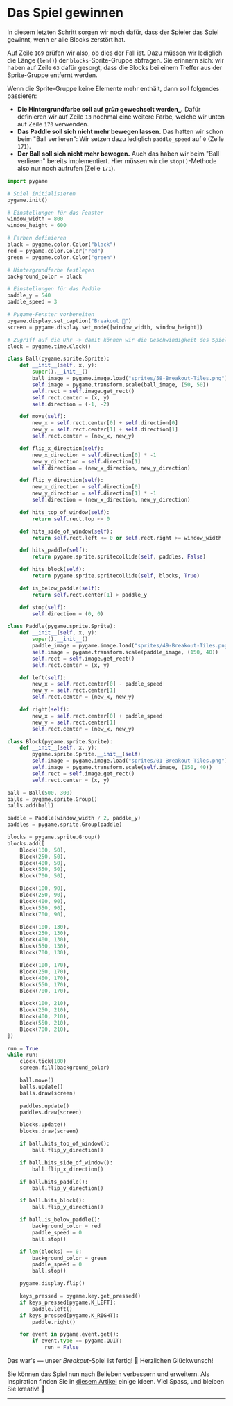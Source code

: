 # Das Spiel gewinnen
In diesem letzten Schritt sorgen wir noch dafür, dass der Spieler das Spiel gewinnt, wenn er alle Blocks zerstört hat.

Auf Zeile `169` prüfen wir also, ob dies der Fall ist. Dazu müssen wir lediglich die Länge (`len()`) der `blocks`-Sprite-Gruppe abfragen. Sie erinnern sich: wir haben auf Zeile `63` dafür gesorgt, dass die Blocks bei einem Treffer aus der Sprite-Gruppe entfernt werden.

Wenn die Sprite-Gruppe keine Elemente mehr enthält, dann soll folgendes passieren:
- **Die Hintergrundfarbe soll auf _grün_ gewechselt werden_.** Dafür definieren wir auf Zeile `13` nochmal eine weitere Farbe, welche wir unten auf Zeile `170` verwenden.
- **Das Paddle soll sich nicht mehr bewegen lassen.** Das hatten wir schon beim "Ball verlieren": Wir setzen dazu lediglich `paddle_speed` auf `0` (Zeile `171`).
- **Der Ball soll sich nicht mehr bewegen.** Auch das haben wir beim "Ball verlieren" bereits implementiert. Hier müssen wir die `stop()`-Methode also nur noch aufrufen (Zeile `171`).

```python showLineNumbers {13,169-172}
import pygame

# Spiel initialisieren
pygame.init()

# Einstellungen für das Fenster
window_width = 800
window_height = 600

# Farben definieren
black = pygame.color.Color("black")
red = pygame.color.Color("red")
green = pygame.color.Color("green")

# Hintergrundfarbe festlegen
background_color = black

# Einstellungen für das Paddle
paddle_y = 540
paddle_speed = 3

# Pygame-Fenster vorbereiten
pygame.display.set_caption("Breakout 👾")
screen = pygame.display.set_mode([window_width, window_height])

# Zugriff auf die Uhr -> damit können wir die Geschwindigkeit des Spiels anpassen
clock = pygame.time.Clock()

class Ball(pygame.sprite.Sprite):
    def __init__(self, x, y):
        super().__init__()
        ball_image = pygame.image.load("sprites/58-Breakout-Tiles.png")
        self.image = pygame.transform.scale(ball_image, (50, 50))
        self.rect = self.image.get_rect()
        self.rect.center = (x, y)
        self.direction = (-1, -2)

    def move(self):
        new_x = self.rect.center[0] + self.direction[0]
        new_y = self.rect.center[1] + self.direction[1]
        self.rect.center = (new_x, new_y)

    def flip_x_direction(self):
        new_x_direction = self.direction[0] * -1
        new_y_direction = self.direction[1]
        self.direction = (new_x_direction, new_y_direction)

    def flip_y_direction(self):
        new_x_direction = self.direction[0]
        new_y_direction = self.direction[1] * -1
        self.direction = (new_x_direction, new_y_direction)

    def hits_top_of_window(self):
        return self.rect.top <= 0

    def hits_side_of_window(self):
        return self.rect.left <= 0 or self.rect.right >= window_width

    def hits_paddle(self):
        return pygame.sprite.spritecollide(self, paddles, False)

    def hits_block(self):
        return pygame.sprite.spritecollide(self, blocks, True)

    def is_below_paddle(self):
        return self.rect.center[1] > paddle_y

    def stop(self):
        self.direction = (0, 0)

class Paddle(pygame.sprite.Sprite):
    def __init__(self, x, y):
        super().__init__()
        paddle_image = pygame.image.load("sprites/49-Breakout-Tiles.png")
        self.image = pygame.transform.scale(paddle_image, (150, 40))
        self.rect = self.image.get_rect()
        self.rect.center = (x, y)

    def left(self):
        new_x = self.rect.center[0] - paddle_speed
        new_y = self.rect.center[1]
        self.rect.center = (new_x, new_y)

    def right(self):
        new_x = self.rect.center[0] + paddle_speed
        new_y = self.rect.center[1]
        self.rect.center = (new_x, new_y)

class Block(pygame.sprite.Sprite):
    def __init__(self, x, y):
        pygame.sprite.Sprite.__init__(self)
        self.image = pygame.image.load("sprites/01-Breakout-Tiles.png")
        self.image = pygame.transform.scale(self.image, (150, 40))
        self.rect = self.image.get_rect()
        self.rect.center = (x, y)

ball = Ball(500, 300)
balls = pygame.sprite.Group()
balls.add(ball)

paddle = Paddle(window_width / 2, paddle_y)
paddles = pygame.sprite.Group(paddle)

blocks = pygame.sprite.Group()
blocks.add([
    Block(100, 50),
    Block(250, 50),
    Block(400, 50),
    Block(550, 50),
    Block(700, 50),

    Block(100, 90),
    Block(250, 90),
    Block(400, 90),
    Block(550, 90),
    Block(700, 90),

    Block(100, 130),
    Block(250, 130),
    Block(400, 130),
    Block(550, 130),
    Block(700, 130),

    Block(100, 170),
    Block(250, 170),
    Block(400, 170),
    Block(550, 170),
    Block(700, 170),

    Block(100, 210),
    Block(250, 210),
    Block(400, 210),
    Block(550, 210),
    Block(700, 210),
])

run = True
while run:
    clock.tick(100)
    screen.fill(background_color)

    ball.move()
    balls.update()
    balls.draw(screen)

    paddles.update()
    paddles.draw(screen)

    blocks.update()
    blocks.draw(screen)

    if ball.hits_top_of_window():
        ball.flip_y_direction()

    if ball.hits_side_of_window():
        ball.flip_x_direction()

    if ball.hits_paddle():
        ball.flip_y_direction()

    if ball.hits_block():
        ball.flip_y_direction()

    if ball.is_below_paddle():
        background_color = red
        paddle_speed = 0
        ball.stop()

    if len(blocks) == 0:
        background_color = green
        paddle_speed = 0
        ball.stop()

    pygame.display.flip()

    keys_pressed = pygame.key.get_pressed()
    if keys_pressed[pygame.K_LEFT]:
        paddle.left()
    if keys_pressed[pygame.K_RIGHT]:
        paddle.right()

    for event in pygame.event.get():
        if event.type == pygame.QUIT:
            run = False
```

Das war's — unser _Breakout_-Spiel ist fertig! 🥳 Herzlichen Glückwunsch!

Sie können das Spiel nun nach Belieben verbessern und erweitern. Als Inspiration finden Sie in [diesem Artikel](../Breakout-Inspiration) einige Ideen. Viel Spass, und bleiben Sie kreativ! 🎨

---
